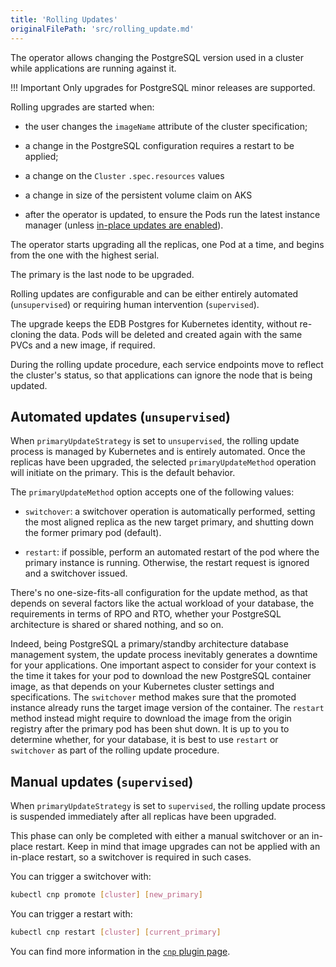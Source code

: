 ```yaml
---
title: 'Rolling Updates'
originalFilePath: 'src/rolling_update.md'
---
```


The operator allows changing the PostgreSQL version used in a cluster while
applications are running against it.

!!! Important
    Only upgrades for PostgreSQL minor releases are supported.

Rolling upgrades are started when:

-   the user changes the `imageName` attribute of the cluster specification;

-   a change in the PostgreSQL configuration requires a restart to be
    applied;

-   a change on the `Cluster` `.spec.resources` values

-   a change in size of the persistent volume claim on AKS

-   after the operator is updated, to ensure the Pods run the latest instance
    manager (unless [in-place updates are enabled](installation_upgrade.md#in-place-updates-of-the-instance-manager)).

The operator starts upgrading all the replicas, one Pod at a time, and begins
from the one with the highest serial.

The primary is the last node to be upgraded.

Rolling updates are configurable and can be either entirely automated
(`unsupervised`) or requiring human intervention (`supervised`).

The upgrade keeps the EDB Postgres for Kubernetes identity, without re-cloning the
data. Pods will be deleted and created again with the same PVCs and a new
image, if required.

During the rolling update procedure, each service endpoints move to reflect the
cluster's status, so that applications can ignore the node that is being
updated.

## Automated updates (`unsupervised`)

When `primaryUpdateStrategy` is set to `unsupervised`, the rolling update
process is managed by Kubernetes and is entirely automated. Once the replicas
have been upgraded, the selected `primaryUpdateMethod` operation will initiate
on the primary. This is the default behavior.

The `primaryUpdateMethod` option accepts one of the following values:

-   `switchover`: a switchover operation is automatically performed, setting the
    most aligned replica as the new target primary, and shutting down the former
    primary pod (default).

-   `restart`: if possible, perform an automated restart of the pod where the
    primary instance is running. Otherwise, the restart request is ignored and a
    switchover issued.

There's no one-size-fits-all configuration for the update method, as that
depends on several factors like the actual workload of your database, the
requirements in terms of RPO and RTO, whether your PostgreSQL architecture is
shared or shared nothing, and so on.

Indeed, being PostgreSQL a primary/standby architecture database management
system, the update process inevitably generates a downtime for your
applications. One important aspect to consider for your context is the time it
takes for your pod to download the new PostgreSQL container image, as that
depends on your Kubernetes cluster settings and specifications. The
`switchover` method makes sure that the promoted instance already runs the
target image version of the container. The `restart` method instead might require
to download the image from the origin registry after the primary pod has been
shut down. It is up to you to determine whether, for your database, it is best
to use `restart` or `switchover` as part of the rolling update procedure.

## Manual updates (`supervised`)

When `primaryUpdateStrategy` is set to `supervised`, the rolling update process
is suspended immediately after all replicas have been upgraded.

This phase can only be completed with either a manual switchover or an in-place
restart. Keep in mind that image upgrades can not be applied with an in-place restart, 
so a switchover is required in such cases.

You can trigger a switchover with:

```bash
kubectl cnp promote [cluster] [new_primary]
```

You can trigger a restart with:

```bash
kubectl cnp restart [cluster] [current_primary]
```

You can find more information in the [`cnp` plugin page](kubectl-plugin.md).